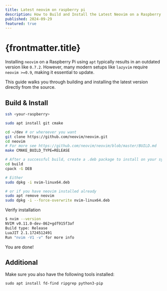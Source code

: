 ```yaml
---
title: Latest neovim on raspberry pi
description: How to Build and Install the Latest Neovim on a Raspberry Pi
published: 2024-09-29
featured: true
---
```



# {frontmatter.title}

Installing `neovim` on a Raspberry Pi using `apt` typically results in an outdated version like `0.7.2`. However, many modern setups like `lazyvim` require `neovim >=0.9`, making it essential to update.

This guide walks you through building and installing the latest version directly from the source.

## Build & Install

```sh
ssh <your-raspberry>

sudo apt install git cmake

cd ~/dev # or whereever you want
git clone https://github.com/neovim/neovim.git
cd neovim
# For more see https://github.com/neovim/neovim/blob/master/BUILD.md
make CMAKE_BUILD_TYPE=RELEASE

# After a successful build, create a .deb package to install on your system.
cd build
cpack -G DEB

# Either
sudo dpkg -i nvim-linux64.deb

# or if you have neovim installed already
sudo apt remove neovim
sudo dpkg -i --force-overwrite nvim-linux64.deb
```

Verify installation

```sh
$ nvim --version
NVIM v0.11.0-dev-862+gdf915f3af
Build type: Release
LuaJIT 2.1.1724512491
Run "nvim -V1 -v" for more info
```

You are done!

## Additional

Make sure you also have the following tools installed:

```ssh
sudo apt install fd-find ripgrep python3-pip
```
